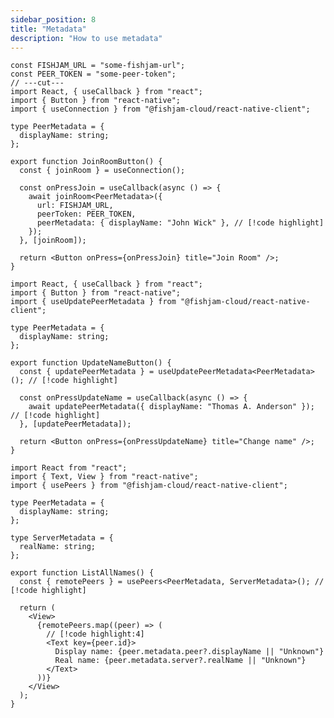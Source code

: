 ```yaml
---
sidebar_position: 8
title: "Metadata"
description: "How to use metadata"
---
```



<MetadataHeader />

<JoiningRoom>

```tsx
const FISHJAM_URL = "some-fishjam-url";
const PEER_TOKEN = "some-peer-token";
// ---cut---
import React, { useCallback } from "react";
import { Button } from "react-native";
import { useConnection } from "@fishjam-cloud/react-native-client";

type PeerMetadata = {
  displayName: string;
};

export function JoinRoomButton() {
  const { joinRoom } = useConnection();

  const onPressJoin = useCallback(async () => {
    await joinRoom<PeerMetadata>({
      url: FISHJAM_URL,
      peerToken: PEER_TOKEN,
      peerMetadata: { displayName: "John Wick" }, // [!code highlight]
    });
  }, [joinRoom]);

  return <Button onPress={onPressJoin} title="Join Room" />;
}
```

</JoiningRoom>

<UpdatingMetadata>

```tsx
import React, { useCallback } from "react";
import { Button } from "react-native";
import { useUpdatePeerMetadata } from "@fishjam-cloud/react-native-client";

type PeerMetadata = {
  displayName: string;
};

export function UpdateNameButton() {
  const { updatePeerMetadata } = useUpdatePeerMetadata<PeerMetadata>(); // [!code highlight]

  const onPressUpdateName = useCallback(async () => {
    await updatePeerMetadata({ displayName: "Thomas A. Anderson" }); // [!code highlight]
  }, [updatePeerMetadata]);

  return <Button onPress={onPressUpdateName} title="Change name" />;
}
```

</UpdatingMetadata>

<ReadingMetadata>

```tsx
import React from "react";
import { Text, View } from "react-native";
import { usePeers } from "@fishjam-cloud/react-native-client";

type PeerMetadata = {
  displayName: string;
};

type ServerMetadata = {
  realName: string;
};

export function ListAllNames() {
  const { remotePeers } = usePeers<PeerMetadata, ServerMetadata>(); // [!code highlight]

  return (
    <View>
      {remotePeers.map((peer) => (
        // [!code highlight:4]
        <Text key={peer.id}>
          Display name: {peer.metadata.peer?.displayName || "Unknown"}
          Real name: {peer.metadata.server?.realName || "Unknown"}
        </Text>
      ))}
    </View>
  );
}
```

</ReadingMetadata>
